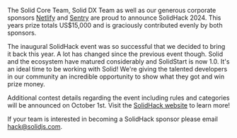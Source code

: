 The Solid Core Team, Solid DX Team as well as our generous corporate sponsors
[Netlify](https://www.netlify.com) and [Sentry](https://sentry.io/) are proud to
announce SolidHack 2024. This years prize totals US$15,000 and is graciously contributed
evenly by both sponsors.

The inaugural SolidHack event was so successful that we decided to bring it back this
year. A lot has changed since the previous event though. Solid and the ecosystem have matured
considerably and SolidStart is now 1.0. It's an ideal time to be working with Solid!
We're giving the talented developers in our community an incredible opportunity to
show what they got and win prize money.

Additional contest details regarding the event including rules and categories will be announced
on October 1st. Visit the [SolidHack website](https://hack.solidjs.com/) to learn more!

If your team is interested in becoming a SolidHack sponsor please email
[hack@solidjs.com](mailto:hack@solidjs.com).
